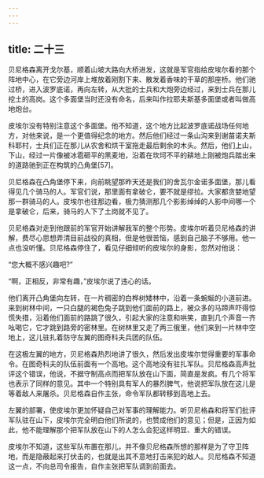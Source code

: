 ```yaml
---
---
---
```

title: 二十三
---




贝尼格森离开戈尔基，顺着山坡大路向大桥进发，这就是军官指给皮埃尔看的那个阵地中心，在它旁边河岸上堆放着刚割下来、散发着香味的干草的那座桥。他们驰过桥，进入波罗底诺，再向左转，从大批的士兵和大炮旁边经过，来到士兵在那儿挖土的高岗。这个多面堡当时还没有命名，后来叫作拉耶夫斯基多面堡或者叫做高地炮台。

皮埃尔没有特别注意这个多面堡。他不知道，这个地方比起波罗底诺战场任何地方，对他来说，是一个更值得纪念的地方。然后他们经过一条山沟来到谢苗诺夫斯科耶村，士兵们正在那儿从农舍和烘干室拖走最后剩余的木头。然后，他们上山，下山，经过一片像被冰雹砸平的黑麦地，沿着在坎坷不平的耕地上刚被炮兵踏出来的道路驰到正在构筑的凸角堡[57]。

贝尼格森在凸角堡停下来，向前眺望那昨天还是我们的舍瓦尔金诺多面堡，那儿看得见几个骑马的人。军官们说，那里面有拿破仑，要不就是缪拉。大家都贪婪地望那一群骑马的人。皮埃尔也往那边看，极力猜测那几个影影绰绰的人影中间哪一个是拿破仑，后来，骑马的人下了土岗就不见了。

贝尼格森对走到他跟前的军官开始讲解我军的整个形势。皮埃尔听着贝尼格森的讲解，费尽心思想弄清目前战役的真相，但是他很苦恼，感到自己脑子不够用。他一点也没听懂。贝尼格森停住了，看见仔细倾听的皮埃尔的身影，忽然对他说：

“您大概不感兴趣吧?”

“啊，正相反，非常有趣，”皮埃尔说了违心的话。

他们离开凸角堡向左转，在一片稠密的白桦树矮林中，沿着一条蜿蜒的小道前进。来到树林中间，一只白腿的褐色兔子跳到他们面前的路上，被众多的马蹄声吓得惊慌失措，沿着他们面前的路跳了很久，引起大家的注意和哄笑，直到几个声音一齐吆喝它，它才跳到路旁的密林里。在树林里又走了两三俄里，他们来到一片林中空地上，这儿驻扎着防守左翼的图奇科夫兵团的队伍。

在这极左翼的地方，贝尼格森热烈地讲了很久，然后发出皮埃尔觉得重要的军事命令。在图奇科夫的队伍前面有一个高地。这个高地没有驻扎军队。贝尼格森高声批评这个错误，他说，不据守制高点而把军队放在山下面，简直是发疯。有几个将军也表示了同样的意见。其中一个特别具有军人的暴烈脾气，他说把军队放在这儿是等着敌人来屠杀。贝尼格森自作主张，命令军队都转移到高地上去。

左翼的部署，使皮埃尔更加怀疑自己对军事的理解能力。听贝尼格森和将军们批评军队驻在山下，皮埃尔完全明白他们所说的，也赞成他们的意见；但是，正因为如此，他不能理解那个把军队放在山下的人怎么会犯这样明显、重大的错误。

皮埃尔不知道，这些军队布置在那儿，并不像贝尼格森所想的那样是为了守卫阵地，而是隐蔽起来打伏击的，也就是出其不意地打击来犯的敌人。贝尼格森不知道这一点，不向总司令报告，自作主张把军队调到前面去。